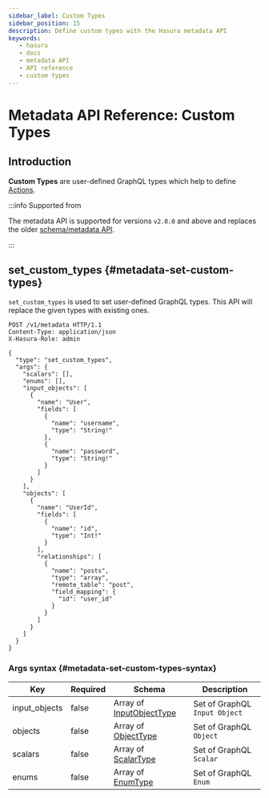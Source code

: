 ```yaml
---
sidebar_label: Custom Types
sidebar_position: 15
description: Define custom types with the Hasura metadata API
keywords:
   - hasura
   - docs
   - metadata API
   - API reference
   - custom types
---
```


# Metadata API Reference: Custom Types

## Introduction

**Custom Types** are user-defined GraphQL types which help to define
[Actions](/graphql/core/api-reference/metadata-api/actions.mdx).

:::info Supported from

The metadata API is supported for versions `v2.0.0` and above and
replaces the older [schema/metadata API](/graphql/core/api-reference/schema-metadata-api/index.mdx).

:::

## set_custom_types {#metadata-set-custom-types}

`set_custom_types` is used to set user-defined GraphQL types. This API
will replace the given types with existing ones.

```http
POST /v1/metadata HTTP/1.1
Content-Type: application/json
X-Hasura-Role: admin

{
  "type": "set_custom_types",
  "args": {
    "scalars": [],
    "enums": [],
    "input_objects": [
      {
        "name": "User",
        "fields": [
          {
            "name": "username",
            "type": "String!"
          },
          {
            "name": "password",
            "type": "String!"
          }
        ]
      }
    ],
    "objects": [
      {
        "name": "UserId",
        "fields": [
          {
            "name": "id",
            "type": "Int!"
          }
        ],
        "relationships": [
          {
            "name": "posts",
            "type": "array",
            "remote_table": "post",
            "field_mapping": {
              "id": "user_id"
            }
          }
        ]
      }
    ]
  }
}
```

### Args syntax {#metadata-set-custom-types-syntax}

| Key           | Required | Schema                                                                                   | Description                   |
|---------------|----------|------------------------------------------------------------------------------------------|-------------------------------|
| input_objects | false    | Array of [InputObjectType](/graphql/core/api-reference/syntax-defs.mdx#inputobjecttype)  | Set of GraphQL `Input Object` |
| objects       | false    | Array of [ObjectType](/graphql/core/api-reference/syntax-defs.mdx#objecttype)            | Set of GraphQL `Object`       |
| scalars       | false    | Array of [ScalarType](/graphql/core/api-reference/syntax-defs.mdx#scalartype)            | Set of GraphQL `Scalar`       |
| enums         | false    | Array of [EnumType](/graphql/core/api-reference/syntax-defs.mdx#enumtype)                | Set of GraphQL `Enum`         |

